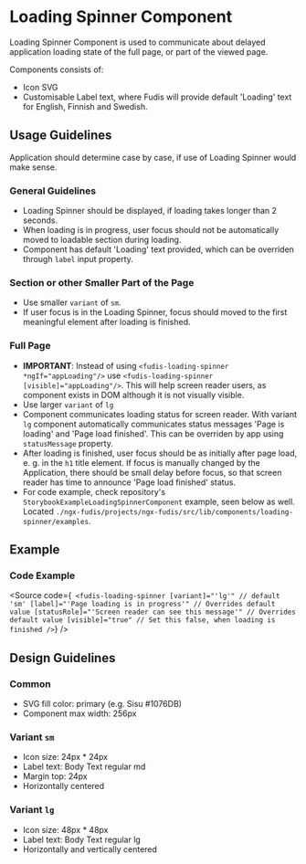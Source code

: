 
<Meta title="Components/Loading Spinner" />

# Loading Spinner Component

Loading Spinner Component is used to communicate about delayed application loading state of the full page, or part of the viewed page.

Components consists of:

- Icon SVG
- Customisable Label text, where Fudis will provide default 'Loading' text for English, Finnish and Swedish.

## Usage Guidelines

Application should determine case by case, if use of Loading Spinner would make sense.

### General Guidelines

- Loading Spinner should be displayed, if loading takes longer than 2 seconds.
- When loading is in progress, user focus should not be automatically moved to loadable section during loading.
- Component has default 'Loading' text provided, which can be overriden through `label` input property.

### Section or other Smaller Part of the Page

- Use smaller `variant` of `sm`.
- If user focus is in the Loading Spinner, focus should moved to the first meaningful element after loading is finished.

### Full Page

- **IMPORTANT**: Instead of using `<fudis-loading-spinner *ngIf="appLoading"/>` use `<fudis-loading-spinner [visible]="appLoading"/>`. This will help screen reader users, as component exists in DOM although it is not visually visible.
- Use larger `variant` of `lg`
- Component communicates loading status for screen reader. With variant `lg` component automatically communicates status messages 'Page is loading' and 'Page load finished'. This can be overriden by app using `statusMessage` property.
- After loading is finished, user focus should be as initially after page load, e. g. in the `h1` title element. If focus is manually changed by the Application, there should be small delay before focus, so that screen reader has time to announce 'Page load finished' status.
- For code example, check repository's `StorybookExampleLoadingSpinnerComponent` example, seen below as well. Located `./ngx-fudis/projects/ngx-fudis/src/lib/components/loading-spinner/examples`.

<Canvas of={LoadingSpinnerStories.LoadingSpinnerDemo} />

## Example

<Canvas of={LoadingSpinnerStories.Example} />

### Code Example

<Source
  code={`
<fudis-loading-spinner
  [variant]="'lg'" // default 'sm'
  [label]="'Page loading is in progress'" // Overrides default value
  [statusRole]="'Screen reader can see this message'" // Overrides default value
  [visible]="true" // Set this false, when loading is finished
/>`}
/>

## Design Guidelines

### Common

- SVG fill color: primary (e.g. Sisu #1076DB)
- Component max width: 256px

### Variant `sm`

- Icon size: 24px \* 24px
- Label text: Body Text regular md
- Margin top: 24px
- Horizontally centered

### Variant `lg`

- Icon size: 48px \* 48px
- Label text: Body Text regular lg
- Horizontally and vertically centered

<ArgTypes of={LoadingSpinnerComponent} />
